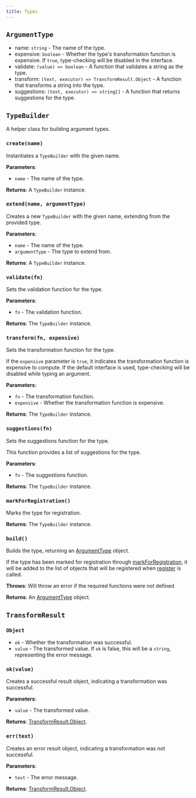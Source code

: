 ```yaml
---
title: Types
---
```


## `ArgumentType`

- name: `string` - The name of the type.
- expensive: `boolean` - Whether the type's transformation function is expensive.
If `true`, type-checking will be disabled in the interface.
- validate: `(value) => boolean` - A function that validates a string as the type.
- transform: `(text, executor) => TransformResult.Object` - A function that transforms
a string into the type.
- suggestions: `(text, executor) => string[]` - A function that returns suggestions
for the type.

## `TypeBuilder`

A helper class for building argument types.

### `create(name)`

Instantiates a `TypeBuilder` with the given name.

**Parameters**:
- `name` - The name of the type.

**Returns**:
A `TypeBuilder` instance.

### `extend(name, argumentType)`

Creates a new `TypeBuilder` with the given name, extending
from the provided type.

**Parameters**:
- `name` - The name of the type.
- `argumentType` - The type to extend from.

**Returns**:
A `TypeBuilder` instance.

### `validate(fn)`

Sets the validation function for the type.

**Parameters**:
- `fn` - The validation function.

**Returns**:
The `TypeBuilder` instance.

### `transform(fn, expensive)`

Sets the transformation function for the type.

If the `expensive` parameter is `true`, it indicates the transformation
function is expensive to compute. If the default interface is used, type-checking
will be disabled while typing an argument.

**Parameters**:
- `fn` - The transformation function.
- `expensive` - Whether the transformation function is expensive.

**Returns**:
The `TypeBuilder` instance.

### `suggestions(fn)`

Sets the suggestions function for the type.

This function provides a list of suggestions for the type.

**Parameters**:
- `fn` - The suggestions function.

**Returns**:
The `TypeBuilder` instance.

### `markForRegistration()`

Marks the type for registration.

**Returns**:
The `TypeBuilder` instance.

### `build()`

Builds the type, returning an [ArgumentType](#argumenttype) object.

If the type has been marked for registration through [markForRegistration](#markforregistration), it will
be added to the list of objects that will be registered when [register](/reference/registry#register) is called.

**Throws**:
Will throw an error if the required functions were not defined

**Returns**:
An [ArgumentType](#argumenttype) object.

## `TransformResult`

### `Object`

- `ok` - Whether the transformation was successful.
- `value` - The transformed value. If `ok` is false, this will be a `string`,
representing the error message.

### `ok(value)`

Creates a successful result object, indicating a transformation was successful.

**Parameters**:
- `value` - The transformed value.

**Returns**:
[TransformResult.Object](#object).

### `err(text)`

Creates an error result object, indicating a transformation was not successful.

**Parameters**:
- `text` - The error message.

**Returns**:
[TransformResult.Object](#object).
